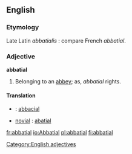 ==English==

===Etymology===
Late Latin ''abbatialis'' : compare French ''abbatial''.

===Adjective===
'''abbatial'''
#Belonging to an [[abbey]]; as, ''abbatial'' rights.

====Translation====
* {{pt}}: [[abbacial]]
* [[novial]] : [[abatial]]

[[Category:English adjectives]]

[[fr:abbatial]]
[[io:Abbatial]]
[[pl:abbatial]]
[[fi:abbatial]]